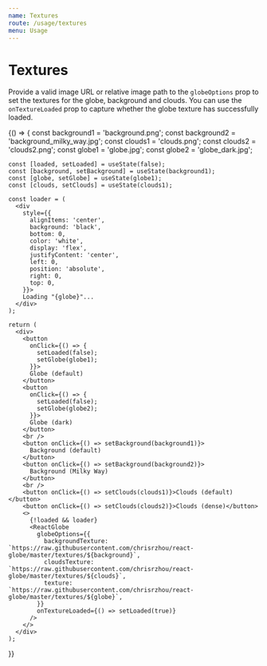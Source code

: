 ```yaml
---
name: Textures
route: /usage/textures
menu: Usage
---
```




# Textures

Provide a valid image URL or relative image path to the `globeOptions` prop to set the textures for the globe, background and clouds. You can use the `onTextureLoaded` prop to capture whether the globe texture has successfully loaded.

<Playground>
  {() => {
    const background1 = 'background.png';
    const background2 = 'background_milky_way.jpg';
    const clouds1 = 'clouds.png';
    const clouds2 = 'clouds2.png';
    const globe1 = 'globe.jpg';
    const globe2 = 'globe_dark.jpg';

    const [loaded, setLoaded] = useState(false);
    const [background, setBackground] = useState(background1);
    const [globe, setGlobe] = useState(globe1);
    const [clouds, setClouds] = useState(clouds1);

    const loader = (
      <div
        style={{
          alignItems: 'center',
          background: 'black',
          bottom: 0,
          color: 'white',
          display: 'flex',
          justifyContent: 'center',
          left: 0,
          position: 'absolute',
          right: 0,
          top: 0,
        }}>
        Loading "{globe}"...
      </div>
    );

    return (
      <div>
        <button
          onClick={() => {
            setLoaded(false);
            setGlobe(globe1);
          }}>
          Globe (default)
        </button>
        <button
          onClick={() => {
            setLoaded(false);
            setGlobe(globe2);
          }}>
          Globe (dark)
        </button>
        <br />
        <button onClick={() => setBackground(background1)}>
          Background (default)
        </button>
        <button onClick={() => setBackground(background2)}>
          Background (Milky Way)
        </button>
        <br />
        <button onClick={() => setClouds(clouds1)}>Clouds (default)</button>
        <button onClick={() => setClouds(clouds2)}>Clouds (dense)</button>
        <>
          {!loaded && loader}
          <ReactGlobe
            globeOptions={{
              backgroundTexture: `https://raw.githubusercontent.com/chrisrzhou/react-globe/master/textures/${background}`,
              cloudsTexture: `https://raw.githubusercontent.com/chrisrzhou/react-globe/master/textures/${clouds}`,
              texture: `https://raw.githubusercontent.com/chrisrzhou/react-globe/master/textures/${globe}`,
            }}
            onTextureLoaded={() => setLoaded(true)}
          />
        </>
      </div>
    );

}}

</Playground>

